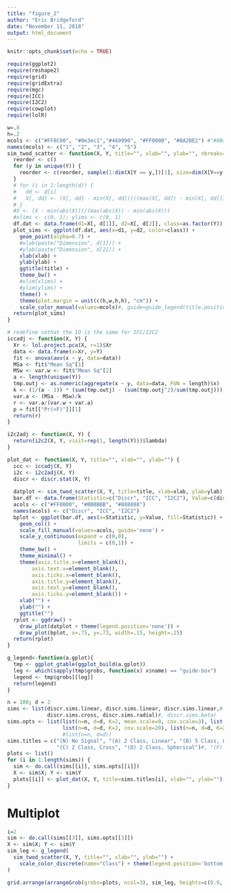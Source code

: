 ```yaml
---
title: "figure_2"
author: "Eric Bridgeford"
date: "November 11, 2018"
output: html_document
---
```


```r
knitr::opts_chunk$set(echo = TRUE)
```

```r
require(ggplot2)
require(reshape2)
require(grid)
require(gridExtra)
require(mgc)
require(ICC)
require(I2C2)
require(cowplot)
require(lolR)
```

```r
w=.8
h=.2
mcols <- c("#FF8C00", "#0e3ec1","#469990", "#FF0000", "#8A2BE2") #"#8B4513")
names(mcols) <- c("1", "2", "3", "4", "5")
sim_twod_scatter <- function(X, Y, title="", xlab="", ylab="", nbreaks=4, outlier=NULL, d=c(1, 2)) {
  reorder <- c()
  for (y in unique(Y)) {
    reorder <- c(reorder, sample(1:dim(X[Y == y,])[1], size=dim(X[Y==y,])[1], replace=FALSE))
  }
  # for (i in 1:length(d)) {
  #   dd <- d[i]
  #   X[, dd] <- (X[, dd] - min(X[, dd]))/(max(X[, dd]) - min(X[, dd]))
  # }
  #X <- (X - min(abs(X)))/(max(abs(X)) - min(abs(X)))
  #xlims <- c(0, 1); ylims <- c(0, 1)
  df.dat <- data.frame(d1=X[, d[1]], d2=X[, d[2]], class=as.factor(Y))
  plot_sims <- ggplot(df.dat, aes(x=d1, y=d2, color=class)) +
    geom_point(alpha=0.7) +
    #xlab(paste("Dimension", d[1])) +
    #ylab(paste("Dimension", d[2])) +
    xlab(xlab) +
    ylab(ylab) +
    ggtitle(title) +
    theme_bw() +
    #xlim(xlims) +
    #ylim(ylims) +
    theme() +
    theme(plot.margin = unit(c(h,w,h,h), "cm")) +
    scale_color_manual(values=mcols)#, guide=guide_legend(title.position="top", title.hjust = .5))
  return(plot_sims)
}

# redefine sothat the IO is the same for ICC/I2C2
iccadj <- function(X, Y) {
  Xr <- lol.project.pca(X, r=1)$Xr
  data <- data.frame(x=Xr, y=Y)
  fit <- anova(aov(x ~ y, data=data))
  MSa <- fit$"Mean Sq"[1]
  MSw <- var.w <- fit$"Mean Sq"[2]
  a <- length(unique(Y))
  tmp.outj <- as.numeric(aggregate(x ~ y, data=data, FUN = length)$x)
  k <- (1/(a - 1)) * (sum(tmp.outj) - (sum(tmp.outj^2)/sum(tmp.outj)))
  var.a <- (MSa - MSw)/k
  r <- var.a/(var.w + var.a)
  p = fit[["Pr(>F)"]][1]
  return(r)
}

i2c2adj <- function(X, Y) {
  return(i2c2(X, Y, visit=rep(1, length(Y)))$lambda)
}

plot_dat <- function(X, Y, title="", xlab="", ylab="") {
  icc <- iccadj(X, Y)
  i2c <- i2c2adj(X, Y)
  discr <- discr.stat(X, Y)
  
  datplot <- sim_twod_scatter(X, Y, title=title, xlab=xlab, ylab=ylab) + theme(legend.position='none')
  bar.df <- data.frame(Statistic=c("Discr", "ICC", "I2C2"), Value=c(discr$discr, icc, i2c))
  acols <- c("#FF0000", "#BBBBBB", "#888888")
  names(acols) <- c("Discr", "ICC", "I2C2")
  bplot <- ggplot(bar.df, aes(x=Statistic, y=Value, fill=Statistic)) +
    geom_col() +
    scale_fill_manual(values=acols, guide='none') +
    scale_y_continuous(expand = c(0,0),
                       limits = c(0,1)) +
    theme_bw() +
    theme_minimal() +
    theme(axis.title.x=element_blank(),
        axis.text.x=element_blank(),
        axis.ticks.x=element_blank(),
        axis.title.y=element_blank(),
        axis.text.y=element_blank(),
        axis.ticks.y=element_blank()) +
    xlab("") +
    ylab("") +
    ggtitle("")
  rplot <- ggdraw() +
    draw_plot(datplot + theme(legend.position='none')) +
    draw_plot(bplot, x=.75, y=.73, width=.15, height=.25)
  return(rplot)
}

g_legend<-function(a.gplot){
  tmp <- ggplot_gtable(ggplot_build(a.gplot))
  leg <- which(sapply(tmp$grobs, function(x) x$name) == "guide-box")
  legend <- tmp$grobs[[leg]]
  return(legend)
}
```

```r
n = 100; d = 2
sims <- list(discr.sims.linear, discr.sims.linear, discr.sims.linear,# discr.sims.exp,
             discr.sims.cross, discr.sims.radial)#, discr.sims.beta)
sims.opts <- list(list(n=n, d=d, K=2, mean.scale=0, cov.scale=3), list(n=n, d=d, K=2, mean.scale=2, cov.scale=20), list(n=n, d=d, K=5, mean.scale=1, cov.scale=20),#list(n=n, d=d, K=2, cov.scale=4),
                  list(n=n, d=d, K=2, cov.scale=20), list(n=n, d=d, K=2))#,
                  #list(n=n, d=d))
sims.titles = c("(N) No Signal", "(A) 2 Class, Linear", "(B) 5 Class, Linear", #"(C) 5 Class, Exponential",
                "(C) 2 Class, Cross", "(D) 2 Class, Spherical")#, "(F) 5 Class, Beta")
plots <- list()
for (i in 1:length(sims)) {
  sim <- do.call(sims[[i]], sims.opts[[i]])
  X <- sim$X; Y <- sim$Y
  plots[[i]] <- plot_dat(X, Y, title=sims.titles[i], xlab="", ylab="")
}
```

# Multiplot

```r
i=2
sim <- do.call(sims[[3]], sims.opts[[3]])
X <- sim$X; Y <- sim$Y
sim_leg <- g_legend(
  sim_twod_scatter(X, Y, title="", xlab="", ylab="") +
    scale_color_discrete(name="Class") + theme(legend.position='bottom')
)

grid.arrange(arrangeGrob(grobs=plots, ncol=3), sim_leg, heights=c(0.9, 0.05))
```
